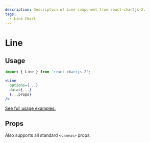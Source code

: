 ```yaml
---
description: Description of Line component from react-chartjs-2.
tags:
  - Line Chart
---
```



# Line

## Usage

```jsx
import { Line } from 'react-chartjs-2';

<Line
  options={...}
  data={...}
  {...props}
/>
```

[See full usage examples.](/tags/line-chart)

## Props

Also supports all standard `<canvas>` props.

<PropsTable component='Line' />
